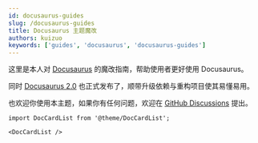 ```yaml
---
id: docusaurus-guides
slug: /docusaurus-guides
title: Docusaurus 主题魔改
authors: kuizuo
keywords: ['guides', 'docusaurus', 'docusaurus-guides']
---
```


这里是本人对 [Docusaurus](https://docusaurus.io/) 的魔改指南，帮助使用者更好使用 Docusaurus。

同时 [Docusaurus 2.0](https://docusaurus.io/zh-CN/blog/2022/08/01/announcing-docusaurus-2.0) 也正式发布了，顺带升级依赖与重构项目使其易懂易用。

也欢迎你使用本主题，如果你有任何问题，欢迎在 [GitHub Discussions](https://github.com/mongoRolls/blog/discussions) 提出。

```mdx-code-block
import DocCardList from '@theme/DocCardList';

<DocCardList />
```
